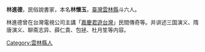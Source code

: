 {{BLP unsourced|date=2014-04-18}}
'''林進德'''，民俗說書家，本名'''林懷玉'''，[[臺灣|臺灣]][[雲林縣|雲林縣]]斗六人。

林進德曾在台灣電視公司主講「[[嘉慶君遊台灣|嘉慶君遊台灣]]」民間傳奇等。并讲述三国演义、隋唐演义、聊斋志异、薛仁貴、包拯、杜月笙等内容。

[[Category:雲林縣人|Category:雲林縣人]]
{{台湾人物小作品}}